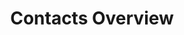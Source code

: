 ---
title: "Contacts Overview"
description: "Learn about managing contacts in MessageDesk's contacts module."
sidebarTitle: Overview
---